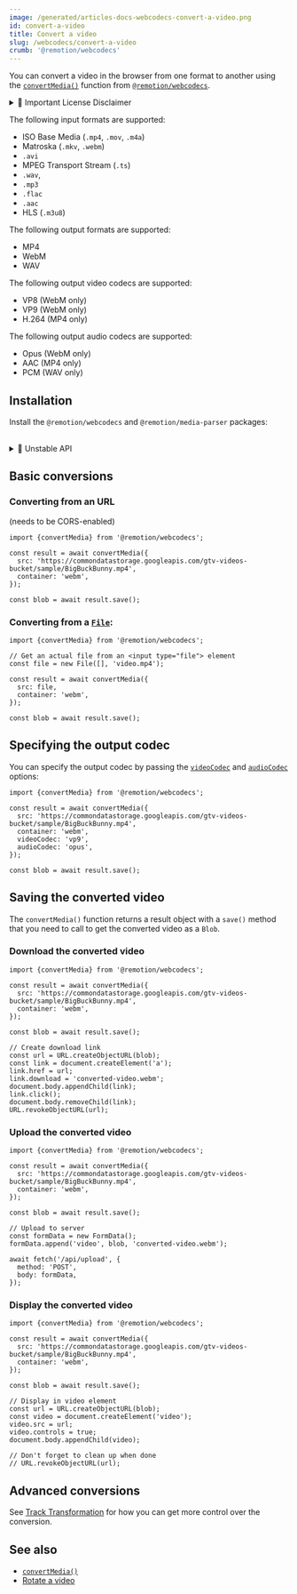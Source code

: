 ```yaml
---
image: /generated/articles-docs-webcodecs-convert-a-video.png
id: convert-a-video
title: Convert a video
slug: /webcodecs/convert-a-video
crumb: '@remotion/webcodecs'
---
```


You can convert a video in the browser from one format to another using the [`convertMedia()`](/docs/webcodecs/convert-media) function from [`@remotion/webcodecs`](/docs/webcodecs).


<details>
  <summary>💼 Important License Disclaimer</summary>
  <LicenseDisclaimer />
</details>

The following input formats are supported:

- ISO Base Media (`.mp4`, `.mov`, `.m4a`)
- Matroska (`.mkv`, `.webm`)
- `.avi`
- MPEG Transport Stream (`.ts`)
- `.wav`,
- `.mp3`
- `.flac`
- `.aac`
- HLS (`.m3u8`)

The following output formats are supported:

- MP4
- WebM
- WAV

The following output video codecs are supported:

- VP8 (WebM only)
- VP9 (WebM only)
- H.264 (MP4 only)

The following output audio codecs are supported:

- Opus (WebM only)
- AAC (MP4 only)
- PCM (WAV only)

## Installation

Install the `@remotion/webcodecs` and `@remotion/media-parser` packages:

<Installation pkg="@remotion/webcodecs @remotion/media-parser" />
<br />
<details>
  <summary>🚧 Unstable API</summary>
  <UnstableDisclaimer />
</details>

## Basic conversions

### Converting from an URL

(needs to be CORS-enabled)

```tsx twoslash title="Converting an MP4 to a WebM"
import {convertMedia} from '@remotion/webcodecs';

const result = await convertMedia({
  src: 'https://commondatastorage.googleapis.com/gtv-videos-bucket/sample/BigBuckBunny.mp4',
  container: 'webm',
});

const blob = await result.save();
```

### Converting from a [`File`](https://developer.mozilla.org/en-US/docs/Web/API/File):

```tsx twoslash title="Converting a file"
import {convertMedia} from '@remotion/webcodecs';

// Get an actual file from an <input type="file"> element
const file = new File([], 'video.mp4');

const result = await convertMedia({
  src: file,
  container: 'webm',
});

const blob = await result.save();
```

## Specifying the output codec

You can specify the output codec by passing the [`videoCodec`](/docs/webcodecs/convert-media#videocodec) and [`audioCodec`](/docs/webcodecs/convert-media#audiocodec) options:

```tsx twoslash title="Converting to VP9"
import {convertMedia} from '@remotion/webcodecs';

const result = await convertMedia({
  src: 'https://commondatastorage.googleapis.com/gtv-videos-bucket/sample/BigBuckBunny.mp4',
  container: 'webm',
  videoCodec: 'vp9',
  audioCodec: 'opus',
});

const blob = await result.save();
```

## Saving the converted video

The `convertMedia()` function returns a result object with a `save()` method that you need to call to get the converted video as a `Blob`.

### Download the converted video

```tsx twoslash title="Download converted video"
import {convertMedia} from '@remotion/webcodecs';

const result = await convertMedia({
  src: 'https://commondatastorage.googleapis.com/gtv-videos-bucket/sample/BigBuckBunny.mp4',
  container: 'webm',
});

const blob = await result.save();

// Create download link
const url = URL.createObjectURL(blob);
const link = document.createElement('a');
link.href = url;
link.download = 'converted-video.webm';
document.body.appendChild(link);
link.click();
document.body.removeChild(link);
URL.revokeObjectURL(url);
```

### Upload the converted video

```tsx twoslash title="Upload converted video"
import {convertMedia} from '@remotion/webcodecs';

const result = await convertMedia({
  src: 'https://commondatastorage.googleapis.com/gtv-videos-bucket/sample/BigBuckBunny.mp4',
  container: 'webm',
});

const blob = await result.save();

// Upload to server
const formData = new FormData();
formData.append('video', blob, 'converted-video.webm');

await fetch('/api/upload', {
  method: 'POST',
  body: formData,
});
```

### Display the converted video

```tsx twoslash title="Display converted video"
import {convertMedia} from '@remotion/webcodecs';

const result = await convertMedia({
  src: 'https://commondatastorage.googleapis.com/gtv-videos-bucket/sample/BigBuckBunny.mp4',
  container: 'webm',
});

const blob = await result.save();

// Display in video element
const url = URL.createObjectURL(blob);
const video = document.createElement('video');
video.src = url;
video.controls = true;
document.body.appendChild(video);

// Don't forget to clean up when done
// URL.revokeObjectURL(url);
```

## Advanced conversions

See [Track Transformation](/docs/webcodecs/track-transformation) for how you can get more control over the conversion.

## See also

- [`convertMedia()`](/docs/webcodecs/convert-media)
- [Rotate a video](/docs/webcodecs/rotate-a-video)

